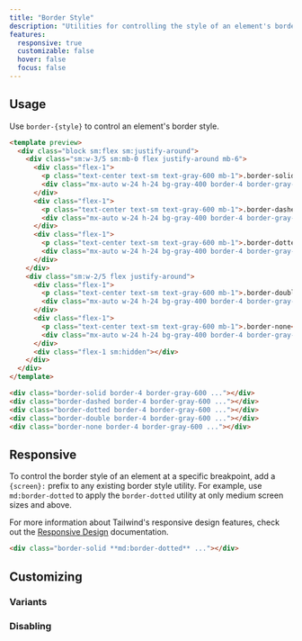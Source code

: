 ```yaml
---
title: "Border Style"
description: "Utilities for controlling the style of an element's borders."
features:
  responsive: true
  customizable: false
  hover: false
  focus: false
---
```




## Usage

Use `border-{style}` to control an element's border style.

```html
<template preview>
  <div class="block sm:flex sm:justify-around">
    <div class="sm:w-3/5 sm:mb-0 flex justify-around mb-6">
      <div class="flex-1">
        <p class="text-center text-sm text-gray-600 mb-1">.border-solid</p>
        <div class="mx-auto w-24 h-24 bg-gray-400 border-4 border-gray-600 border-solid"></div>
      </div>
      <div class="flex-1">
        <p class="text-center text-sm text-gray-600 mb-1">.border-dashed</p>
        <div class="mx-auto w-24 h-24 bg-gray-400 border-4 border-gray-600 border-dashed"></div>
      </div>
      <div class="flex-1">
        <p class="text-center text-sm text-gray-600 mb-1">.border-dotted</p>
        <div class="mx-auto w-24 h-24 bg-gray-400 border-4 border-gray-600 border-dotted"></div>
      </div>
    </div>
    <div class="sm:w-2/5 flex justify-around">
      <div class="flex-1">
        <p class="text-center text-sm text-gray-600 mb-1">.border-double</p>
        <div class="mx-auto w-24 h-24 bg-gray-400 border-4 border-gray-600 border-double"></div>
      </div>
      <div class="flex-1">
        <p class="text-center text-sm text-gray-600 mb-1">.border-none</p>
        <div class="mx-auto w-24 h-24 bg-gray-400 border-4 border-gray-600 border-none"></div>
      </div>
      <div class="flex-1 sm:hidden"></div>
    </div>
  </div>
</template>

<div class="border-solid border-4 border-gray-600 ..."></div>
<div class="border-dashed border-4 border-gray-600 ..."></div>
<div class="border-dotted border-4 border-gray-600 ..."></div>
<div class="border-double border-4 border-gray-600 ..."></div>
<div class="border-none border-4 border-gray-600 ..."></div>
```

## Responsive

To control the border style of an element at a specific breakpoint, add a `{screen}:` prefix to any existing border style utility. For example, use `md:border-dotted` to apply the `border-dotted` utility at only medium screen sizes and above.

For more information about Tailwind's responsive design features, check out the [Responsive Design](/docs/responsive-design) documentation.

```html
<div class="border-solid **md:border-dotted** ..."></div>
```

## Customizing

### Variants

<Variants plugin="borderStyle" />

### Disabling

<Disabling plugin="borderStyle" />
